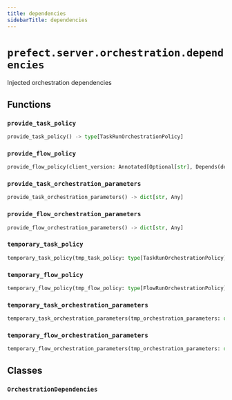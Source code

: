```yaml
---
title: dependencies
sidebarTitle: dependencies
---
```


# `prefect.server.orchestration.dependencies`



Injected orchestration dependencies


## Functions

### `provide_task_policy` <sup><a href="https://github.com/prefecthq/prefect/blob/main/src/prefect/server/orchestration/dependencies.py#L46" target="_blank"><Icon icon="github" style="width: 14px; height: 14px;" /></a></sup>

```python
provide_task_policy() -> type[TaskRunOrchestrationPolicy]
```

### `provide_flow_policy` <sup><a href="https://github.com/prefecthq/prefect/blob/main/src/prefect/server/orchestration/dependencies.py#L57" target="_blank"><Icon icon="github" style="width: 14px; height: 14px;" /></a></sup>

```python
provide_flow_policy(client_version: Annotated[Optional[str], Depends(dependencies.get_prefect_client_version)] = None) -> type[FlowRunOrchestrationPolicy]
```

### `provide_task_orchestration_parameters` <sup><a href="https://github.com/prefecthq/prefect/blob/main/src/prefect/server/orchestration/dependencies.py#L78" target="_blank"><Icon icon="github" style="width: 14px; height: 14px;" /></a></sup>

```python
provide_task_orchestration_parameters() -> dict[str, Any]
```

### `provide_flow_orchestration_parameters` <sup><a href="https://github.com/prefecthq/prefect/blob/main/src/prefect/server/orchestration/dependencies.py#L89" target="_blank"><Icon icon="github" style="width: 14px; height: 14px;" /></a></sup>

```python
provide_flow_orchestration_parameters() -> dict[str, Any]
```

### `temporary_task_policy` <sup><a href="https://github.com/prefecthq/prefect/blob/main/src/prefect/server/orchestration/dependencies.py#L101" target="_blank"><Icon icon="github" style="width: 14px; height: 14px;" /></a></sup>

```python
temporary_task_policy(tmp_task_policy: type[TaskRunOrchestrationPolicy])
```

### `temporary_flow_policy` <sup><a href="https://github.com/prefecthq/prefect/blob/main/src/prefect/server/orchestration/dependencies.py#L115" target="_blank"><Icon icon="github" style="width: 14px; height: 14px;" /></a></sup>

```python
temporary_flow_policy(tmp_flow_policy: type[FlowRunOrchestrationPolicy])
```

### `temporary_task_orchestration_parameters` <sup><a href="https://github.com/prefecthq/prefect/blob/main/src/prefect/server/orchestration/dependencies.py#L129" target="_blank"><Icon icon="github" style="width: 14px; height: 14px;" /></a></sup>

```python
temporary_task_orchestration_parameters(tmp_orchestration_parameters: dict[str, Any])
```

### `temporary_flow_orchestration_parameters` <sup><a href="https://github.com/prefecthq/prefect/blob/main/src/prefect/server/orchestration/dependencies.py#L151" target="_blank"><Icon icon="github" style="width: 14px; height: 14px;" /></a></sup>

```python
temporary_flow_orchestration_parameters(tmp_orchestration_parameters: dict[str, Any])
```

## Classes

### `OrchestrationDependencies` <sup><a href="https://github.com/prefecthq/prefect/blob/main/src/prefect/server/orchestration/dependencies.py#L23" target="_blank"><Icon icon="github" style="width: 14px; height: 14px;" /></a></sup>
